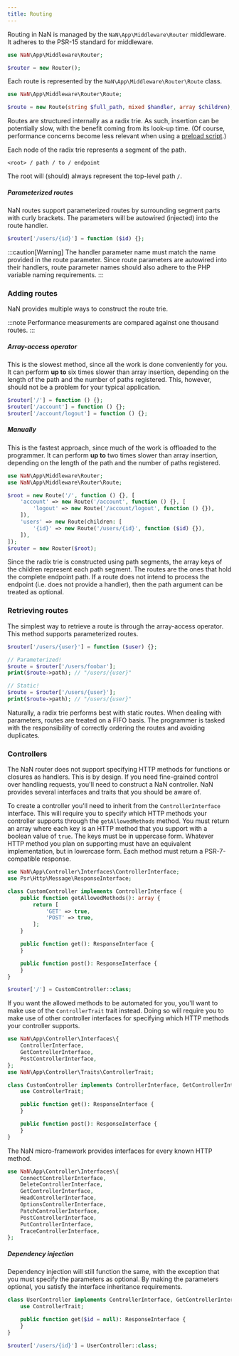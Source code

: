 ```yaml
---
title: Routing
---
```


Routing in NaN is managed by the `NaN\App\Middleware\Router` middleware.
It adheres to the PSR-15 standard for middleware.

```php
use NaN\App\Middleware\Router;

$router = new Router();
```

Each route is represented by the `NaN\App\Middleware\Router\Route` class.

```php
use NaN\App\Middleware\Router\Route;

$route = new Route(string $full_path, mixed $handler, array $children);
```
Routes are structured internally as a radix trie.
As such, insertion can be potentially slow, with the benefit coming from its look-up time.
(Of course, performance concerns become less relevant when using a [preload script](https://www.php.net/manual/en/opcache.preloading.php).)

Each node of the radix trie represents a segment of the path.

```http "<root>" "path" "to" "endpoint"
<root> / path / to / endpoint
```

The root will (should) always represent the top-level path `/`.

##### Parameterized routes

NaN routes support parameterized routes by surrounding segment parts with curly brackets.
The parameters will be autowired (injected) into the route handler.

```php
$router['/users/{id}'] = function ($id) {};
```

:::caution[Warning]
The handler parameter name must match the name provided in the route parameter.
Since route parameters are autowired into their handlers, route parameter names should also adhere to the PHP variable naming requirements.
:::

### Adding routes

NaN provides multiple ways to construct the route trie.

:::note
Performance measurements are compared against one thousand routes.
:::

##### Array-access operator

This is the slowest method, since all the work is done conveniently for you.
It can perform **up to** six times slower than array insertion, depending on the length of the path and the number of paths registered.
This, however, should not be a problem for your typical application.

```php
$router['/'] = function () {};
$router['/account'] = function () {};
$router['/account/logout'] = function () {};
```

##### Manually

This is the fastest approach, since much of the work is offloaded to the programmer.
It can perform **up to** two times slower than array insertion, depending on the length of the path and the number of paths registered.

```php
use NaN\App\Middleware\Router;
use NaN\App\Middleware\Router\Route;

$root = new Route('/', function () {}, [
	'account' => new Route('/account', function () {}, [
		'logout' => new Route('/account/logout', function () {}),
	]),
	'users' => new Route(children: [
		'{id}' => new Route('/users/{id}', function ($id) {}),
	]),
]);
$router = new Router($root);
```

Since the radix trie is constructed using path segments, the array keys of the children represent each path segment.
The routes are the ones that hold the complete endpoint path.
If a route does not intend to process the endpoint (i.e. does not provide a handler), then the path argument can be treated as optional.

### Retrieving routes

The simplest way to retrieve a route is through the array-access operator.
This method supports parameterized routes.

```php
$router['/users/{user}'] = function ($user) {};

// Parameterized!
$route = $router['/users/foobar'];
print($route->path); // "/users/{user}"

// Static!
$route = $router['/users/{user}'];
print($route->path); // "/users/{user}"
```

Naturally, a radix trie performs best with static routes.
When dealing with parameters, routes are treated on a FIFO basis.
The programmer is tasked with the responsibility of correctly ordering the routes and avoiding duplicates.

### Controllers

The NaN router does not support specifying HTTP methods for functions or closures as handlers.
This is by design.
If you need fine-grained control over handling requests, you'll need to construct a NaN controller.
NaN provides several interfaces and traits that you should be aware of.

To create a controller you'll need to inherit from the `ControllerInterface` interface.
This will require you to specify which HTTP methods your controller supports through the `getAllowedMethods` method.
You must return an array where each key is an HTTP method that you support with a boolean value of `true`.
The keys must be in uppercase form.
Whatever HTTP method you plan on supporting must have an equivalent implementation, but in lowercase form.
Each method must return a PSR-7-compatible response.

```php
use NaN\App\Controller\Interfaces\ControllerInterface;
use Psr\Http\Message\ResponseInterface;

class CustomController implements ControllerInterface {
	public function getAllowedMethods(): array {
		return [
			'GET' => true,
			'POST' => true,
		];
	}

	public function get(): ResponseInterface {
	}

	public function post(): ResponseInterface {
	}
}

$router['/'] = CustomController::class;
```

If you want the allowed methods to be automated for you, you'll want to make use of the `ControllerTrait` trait instead.
Doing so will require you to make use of other controller interfaces for specifying which HTTP methods your controller supports.

```php
use NaN\App\Controller\Interfaces\{
	ControllerInterface,
	GetControllerInterface,
	PostControllerInterface,
};
use NaN\App\Controller\Traits\ControllerTrait;

class CustomController implements ControllerInterface, GetControllerInterface, PostControllerInterface {
	use ControllerTrait;

	public function get(): ResponseInterface {
	}

	public function post(): ResponseInterface {
	}
}
```

The NaN micro-framework provides interfaces for every known HTTP method.

```php
use NaN\App\Controller\Interfaces\{
	ConnectControllerInterface,
	DeleteControllerInterface,
	GetControllerInterface,
	HeadControllerInterface,
	OptionsControllerInterface,
	PatchControllerInterface,
	PostControllerInterface,
	PutControllerInterface,
	TraceControllerInterface,
};
```

##### Dependency injection

Dependency injection will still function the same, with the exception that you must specify the parameters as optional.
By making the parameters optional, you satisfy the interface inheritance requirements.

```php
class UserController implements ControllerInterface, GetControllerInterface {
	use ControllerTrait;

	public function get($id = null): ResponseInterface {
	}
}

$router['/users/{id}'] = UserController::class;
```
